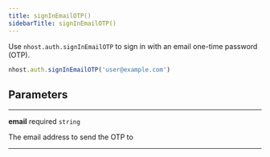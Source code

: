```yaml
---
title: signInEmailOTP()
sidebarTitle: signInEmailOTP()
---
```


Use `nhost.auth.signInEmailOTP` to sign in with an email one-time password (OTP).

```ts
nhost.auth.signInEmailOTP('user@example.com')
```

## Parameters

---

**<span className="parameter-name">email</span>** <span className="optional-status">required</span> <code>string</code>

The email address to send the OTP to

---
